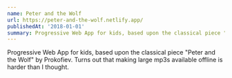 ```yaml
---
name: Peter and the Wolf
url: https://peter-and-the-wolf.netlify.app/
publishedAt: '2018-01-01'
summary: Progressive Web App for kids, based upon the classical piece "Peter and the Wolf" by Prokofiev. Turns out that making large mp3s available offline is harder than I thought.
---
```


Progressive Web App for kids, based upon the classical piece "Peter and the Wolf" by Prokofiev. Turns out that making large mp3s available offline is harder than I thought.
